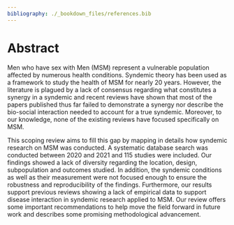 ```yaml
---
bibliography: ./_bookdown_files/references.bib
---
```


# Abstract

Men who have sex with Men (MSM) represent a vulnerable population affected by numerous health conditions. Syndemic theory has been used as a framework to study the health of MSM for nearly 20 years. However, the literature is plagued by a lack of consensus regarding what constitutes a synergy in a syndemic and recent reviews have shown that most of the papers published thus far failed to demonstrate a synergy nor describe the bio-social interaction needed to account for a true syndemic. Moreover, to our knowledge, none of the existing reviews have focused specifically on MSM.

This scoping review aims to fill this gap by mapping in details how syndemic research on MSM was conducted. A systematic database search was conducted between 2020 and 2021 and 115 studies were included. Our findings showed a lack of diversity regarding the location, design, subpopulation and outcomes studied. In addition, the syndemic conditions as well as their measurement were not focused enough to ensure the robustness and reproducibility of the findings. Furthermore, our results support previous reviews showing a lack of empirical data to support disease interaction in syndemic research applied to MSM. Our review offers some important recommendations to help move the field forward in future work and describes some promising methodological advancement.

